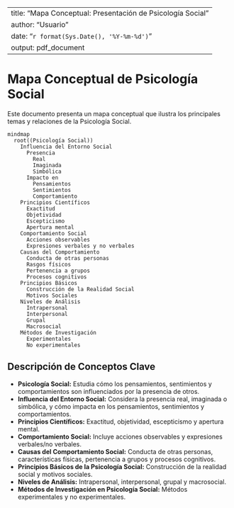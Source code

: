 
---
title: "Mapa Conceptual: Presentación de Psicología Social"
author: "Usuario"
date: "`r format(Sys.Date(), '%Y-%m-%d')`"
output: pdf_document
---

# Mapa Conceptual de Psicología Social

Este documento presenta un mapa conceptual que ilustra los principales temas y relaciones de la Psicología Social.

```mermaid
mindmap
  root((Psicología Social))
    Influencia del Entorno Social
      Presencia
        Real
        Imaginada
        Simbólica
      Impacto en
        Pensamientos
        Sentimientos
        Comportamiento
    Principios Científicos
      Exactitud
      Objetividad
      Escepticismo
      Apertura mental
    Comportamiento Social
      Acciones observables
      Expresiones verbales y no verbales
    Causas del Comportamiento
      Conducta de otras personas
      Rasgos físicos
      Pertenencia a grupos
      Procesos cognitivos
    Principios Básicos
      Construcción de la Realidad Social
      Motivos Sociales
    Niveles de Análisis
      Intrapersonal
      Interpersonal
      Grupal
      Macrosocial
    Métodos de Investigación
      Experimentales
      No experimentales
```

## Descripción de Conceptos Clave

- **Psicología Social:** Estudia cómo los pensamientos, sentimientos y comportamientos son influenciados por la presencia de otros.
- **Influencia del Entorno Social:** Considera la presencia real, imaginada o simbólica, y cómo impacta en los pensamientos, sentimientos y comportamientos.
- **Principios Científicos:** Exactitud, objetividad, escepticismo y apertura mental.
- **Comportamiento Social:** Incluye acciones observables y expresiones verbales/no verbales.
- **Causas del Comportamiento Social:** Conducta de otras personas, características físicas, pertenencia a grupos y procesos cognitivos.
- **Principios Básicos de la Psicología Social:** Construcción de la realidad social y motivos sociales.
- **Niveles de Análisis:** Intrapersonal, interpersonal, grupal y macrosocial.
- **Métodos de Investigación en Psicología Social:** Métodos experimentales y no experimentales.
